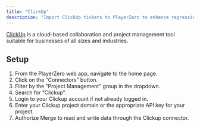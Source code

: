 ```yaml
---
title: "ClickUp"
description: "Import ClickUp tickets to PlayerZero to enhance regression detection and more."
---
```


[ClickUp](https://clickup.com/) is a cloud-based collaboration and project management tool suitable for businesses of all sizes and industries.

<Snippet file="pm-connector.mdx" />

## Setup
1. From the PlayerZero web app, navigate to the home page.
2. Click on the “Connectors” button.
3. Filter by the ”Project Management” group in the dropdown.
4. Search for “Clickup”.
5. Login to your Clickup account if not already logged in.
6. Enter your Clickup project domain or the appropriate API key for your project.
7. Authorize Merge to read and write data through the Clickup connector.